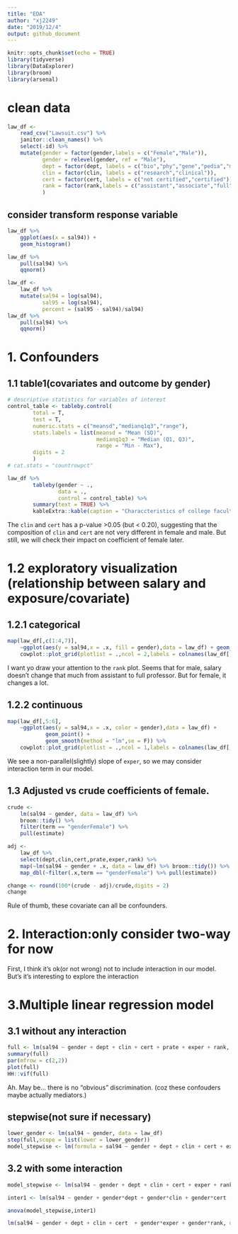 ```yaml
---
title: "EDA"
author: "xj2249"
date: "2019/12/4"
output: github_document
---
```


```r
knitr::opts_chunk$set(echo = TRUE)
library(tidyverse)
library(DataExplorer)
library(broom)
library(arsenal)
```

# clean data
```r
law_df <- 
    read_csv("Lawsuit.csv") %>% 
    janitor::clean_names() %>% 
    select(-id) %>% 
    mutate(gender = factor(gender,labels = c("Female","Male")),
           gender = relevel(gender, ref = "Male"),
           dept = factor(dept, labels = c("bio","phy","gene","pedia","med","sur")),
           clin = factor(clin, labels = c("research","clinical")),
           cert = factor(cert, labels = c("not certified","certified")),
           rank = factor(rank,labels = c("assistant","associate","full")),
           )
```

## consider transform response variable
```r
law_df %>% 
    ggplot(aes(x = sal94)) +
    geom_histogram()

law_df %>% 
    pull(sal94) %>%
    qqnorm()

law_df <- 
    law_df %>% 
    mutate(sal94 = log(sal94),
           sal95 = log(sal94),
           percent = (sal95 - sal94)/sal94)
law_df %>% 
    pull(sal94) %>%
    qqnorm()
```


# 1. Confounders 
## 1.1 table1(covariates and outcome by gender)
```r
# descriptive statistics for variables of interest
control_table <- tableby.control(
        total = T,
        test = T,
        numeric.stats = c("meansd","medianq1q3","range"),
        stats.labels = list(meansd = "Mean (SD)",
                            medianq1q3 = "Median (Q1, Q3)",
                            range = "Min - Max"),
        digits = 2
        ) 
# cat.stats = "countrowpct" 

law_df %>% 
        tableby(gender ~ .,
                data = .,
                control = control_table) %>% 
        summary(text = TRUE) %>% 
        kableExtra::kable(caption = "Characcteristics of college faculty") 
```

The `clin` and `cert` has a p-value >0.05 (but < 0.20), suggesting that the composition of  `clin` and `cert` are not very different in female and male.
But still, we will check their impact on coefficient of female later.

# 1.2 exploratory visualization (relationship between salary and exposure/covariate)
## 1.2.1 categorical
```r
map(law_df[,c(1:4,7)], 
    ~ggplot(aes(y = sal94,x = .x, fill = gender),data = law_df) + geom_boxplot()) %>% 
    cowplot::plot_grid(plotlist = .,ncol = 2,labels = colnames(law_df[,c(1:4,7)]))
```

I want yo draw your attention to the `rank` plot. 
Seems that for male, salary doesn't change that much from assistant to full professor. But for female, it changes a lot.   

## 1.2.2 continuous 
```r
map(law_df[,5:6], 
    ~ggplot(aes(y = sal94,x = .x, color = gender),data = law_df) + 
            geom_point() + 
            geom_smooth(method = "lm",se = F)) %>%
    cowplot::plot_grid(plotlist = .,ncol = 1,labels = colnames(law_df[,5:6]))
```

We see a non-parallel(slightly) slope of `exper`, so we may consider interaction term in our model. 

## 1.3 Adjusted vs crude coefficients of female.
```r
crude <- 
    lm(sal94 ~ gender, data = law_df) %>% 
    broom::tidy() %>% 
    filter(term == "genderFemale") %>% 
    pull(estimate)

adj <-
    law_df %>% 
    select(dept,clin,cert,prate,exper,rank) %>% 
    map(~lm(sal94 ~ gender + .x, data = law_df) %>% broom::tidy()) %>% 
    map_dbl(~filter(.x,term == "genderFemale") %>% pull(estimate)) 

change <- round(100*(crude - adj)/crude,digits = 2)
change
```

Rule of thumb, these covariate can all be confounders. 

# 2. Interaction:only consider two-way for now
First, I think it's ok(or not wrong) not to include interaction in our model. 
But's it's interesting to explore the interaction

# 3.Multiple linear regression model
## 3.1 without any interaction
```r
full <- lm(sal94 ~ gender + dept + clin + cert + prate + exper + rank, data = law_df) 
summary(full)
par(mfrow = c(2,2))
plot(full)
HH::vif(full)
```

Ah. May be... there is no "obvious" discrimination. (coz these confouders maybe actually mediators.)

## stepwise(not sure if necessary) 
```r
lower_gender <- lm(sal94 ~ gender, data = law_df) 
step(full,scope = list(lower = lower_gender))
model_stepwise <- lm(formula = sal94 ~ gender + dept + clin + cert + exper + rank, data = law_df) 
```

## 3.2  with some interaction
```r
model_stepwise <- lm(sal94 ~ gender + dept + clin + cert + exper + rank, data = law_df) 

inter1 <- lm(sal94 ~ gender + gender*dept + gender*clin + gender*cert  +  gender*exper + gender*exper + gender*rank,data = law_df) 

anova(model_stepwise,inter1)

lm(sal94 ~ gender + dept + clin + cert  + gender*exper + gender*rank, data = law_df) %>% summary()
```






